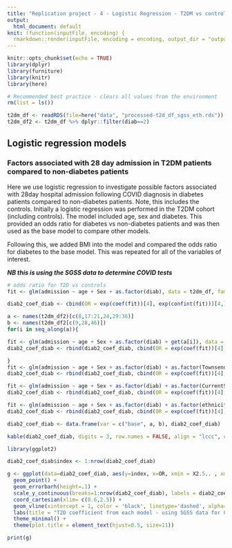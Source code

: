 ```yaml
---
title: "Replication project - 4 - Logistic Regression - T2DM vs controls - SGSS"
output:
  html_document: default
knit: (function(inputFile, encoding) {
  rmarkdown::render(inputFile, encoding = encoding, output_dir = "output") })
---
```


```r
knitr::opts_chunk$set(echo = TRUE)
library(dplyr)
library(furniture)
library(knitr)
library(here)

# Recommended best practice - clears all values from the environment
rm(list = ls())
```

```r
t2dm_df <- readRDS(file=here("data", "processed-t2d_df_sgss_eth.rds"))
t2dm_df2 <- t2dm_df %>% dplyr::filter(diab==2)
```

## Logistic regression models
### Factors associated with 28 day admission in T2DM patients compared to non-diabetes patients
Here we use logistic regression to investigate possible factors associated with 28day hospital admission following COVID diagnosis in diabetes patients compared to non-diabetes patients. Note, this includes the controls.
Initially a logistic regression was performed in the T2DM cohort (including controls). The model included age, sex and diabetes. This provided an odds ratio for diabetes vs non-diabetes patients and was then used as the base model to compare other models.

Following this, we added BMI into the model and compared the odds ratio for diabetes to the base model. This was repeated for all of the variables of interest.

***NB this is using the SGSS data to determine COVID tests***

```r
# odds ratio for T2D vs controls 
fit <- glm(admission ~ age + Sex + as.factor(diab), data = t2dm_df, family = "binomial")

diab2_coef_diab <- cbind(OR = exp(coef(fit))[4], exp(confint(fit)))[4,]

a <- names(t2dm_df2)[c(8,17:21,24,29:36)]
b <- names(t2dm_df2[c(9,28,46)])
for(i in seq_along(a)){

fit <- glm(admission ~ age + Sex + as.factor(diab) + get(a[i]), data = t2dm_df, family = "binomial")
diab2_coef_diab <- rbind(diab2_coef_diab, cbind(OR = exp(coef(fit))[4], exp(confint(fit)))[4,] )

}
fit <- glm(admission ~ age + Sex + as.factor(diab) + as.factor(TownsendQuintileHigherIsMoreDeprived), data = t2dm_df, family = "binomial")
diab2_coef_diab <- rbind(diab2_coef_diab, cbind(OR = exp(coef(fit))[4], exp(confint(fit)))[4,] )

fit <- glm(admission ~ age + Sex + as.factor(diab) + as.factor(CurrentSmokingStatus), data = t2dm_df, family = "binomial")
diab2_coef_diab <- rbind(diab2_coef_diab, cbind(OR = exp(coef(fit))[4], exp(confint(fit)))[4,] )

fit <- glm(admission ~ age + Sex + as.factor(diab) + as.factor(ethnicity), data = t2dm_df, family = "binomial")
diab2_coef_diab <- rbind(diab2_coef_diab, cbind(OR = exp(coef(fit))[4], exp(confint(fit)))[4,] )

diab2_coef_diab <- data.frame(var = c("base", a, b), diab2_coef_diab)

```

```r
kable(diab2_coef_diab, digits = 3, row.names = FALSE, align = "lccc", caption = "Diabetes coefficient from each logistic model in T2Ds matched cohort - with SGSS data for COVID tests" )

```

```r
library(ggplot2)

diab2_coef_diab$index <- 1:nrow(diab2_coef_diab)

g <- ggplot(data=diab2_coef_diab, aes(y=index, x=OR, xmin = X2.5.. , xmax = X97.5..)) +
  geom_point() +
  geom_errorbarh(height=.1) +
  scale_y_continuous(breaks=1:nrow(diab2_coef_diab), labels = diab2_coef_diab$var) +
  coord_cartesian(xlim= c(0.6,2.5)) +
  geom_vline(xintercept = 1, color = 'black', linetype='dashed', alpha=.5) +
  labs(title = "T2D coefficient from each model - using SGSS data for COVID tests", x='Odds ratio', y = 'Variable') +
  theme_minimal() +
  theme(plot.title = element_text(hjust=0.5, size=11))

print(g)
```

